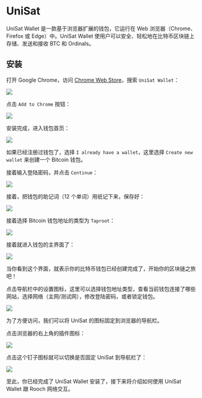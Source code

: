 # UniSat

UniSat Wallet 是一款基于浏览器扩展的钱包，它运行在 Web 浏览器（Chrome、Firefox 或 Edge）中。UniSat Wallet 使用户可以安全、轻松地在比特币区块链上存储、发送和接收 BTC 和 Ordinals。

## 安装

打开 Google Chrome，访问 [Chrome Web Store](https://chrome.google.com/webstore/category/extensions)，搜索 `UniSat Wallet`：

![](/docs/install-unisat-search.png)

点击 `Add to Chrome` 按钮：

![](/docs/install-unisat-add.png)

安装完成，进入钱包首页：

![](/docs/install-unisat-complete.png)

如果已经注册过钱包了，选择 `I already have a wallet`，这里选择 `Create new wallet` 来创建一个 Bitcoin 钱包。

接着输入登陆密码，并点击 `Continue`：

![](/docs/install-unisat-login-passwd.png)

接着，把钱包的助记词（12 个单词）用纸记下来，保存好：

![](/docs/install-unisat-show-phrase.png)

接着选择 Bitcoin 钱包地址的类型为 `Taproot`：

![](/docs/install-unisat-address-type.png)

接着就进入钱包的主界面了：

![](/docs/install-unisat-got-it.png)

当你看到这个界面，就表示你的比特币钱包已经创建完成了，开始你的区块链之旅吧！

点击导航栏中的设置图标，这里可以选择钱包地址类型，查看当前钱包连接了哪些网站，选择网络（主网/测试网），修改登陆密码，或者锁定钱包。

![](/docs/install-unisat-setting.png)

为了方便访问，我们可以将 UniSat 的图标固定到浏览器的导航栏。

点击浏览器的右上角的插件图标：

![](/docs/install-metamask-addon.png)

点击这个钉子图标就可以切换是否固定 UniSat 到导航栏了：

![](/docs/install-unisat-fixed.png)

至此，你已经完成了 UniSat Wallet 安装了，接下来将介绍如何使用 UniSat Wallet 跟 Rooch 网络交互。
